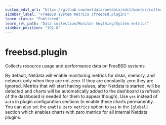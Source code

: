 ```yaml
---
custom_edit_url: "https://github.com/netdata/netdata/edit/master/collectors/freebsd.plugin/README.md"
sidebar_label: "FreeBSD system metrics (freebsd.plugin)"
learn_status: "Published"
learn_rel_path: "Data collection/Monitor Anything/System metrics"
sidebar_position: "192.0"
---
```



# freebsd.plugin

Collects resource usage and performance data on FreeBSD systems

By default, Netdata will enable monitoring metrics for disks, memory, and network only when they are not zero. If they are constantly zero they are ignored. Metrics that will start having values, after Netdata is started, will be detected and charts will be automatically added to the dashboard (a refresh of the dashboard is needed for them to appear though). Use `yes` instead of `auto` in plugin configuration sections to enable these charts permanently. You can also set the `enable zero metrics` option to `yes` in the `[global]` section which enables charts with zero metrics for all internal Netdata plugins.


